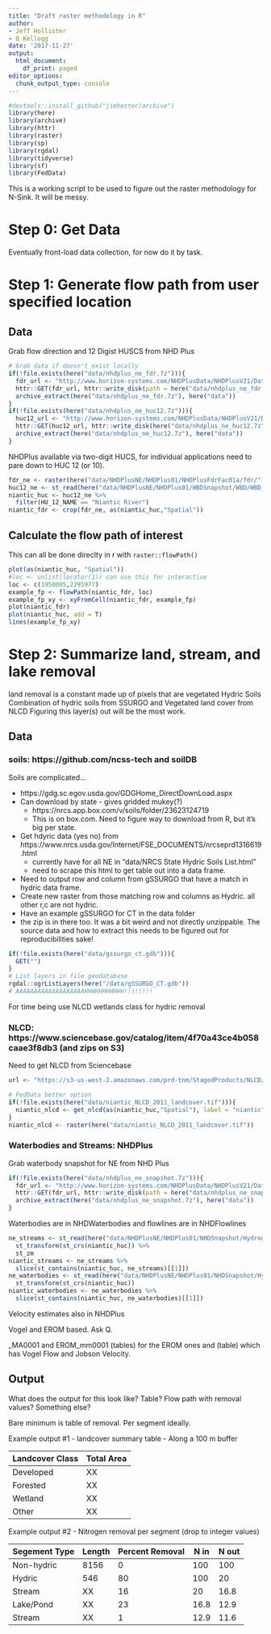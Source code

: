 ```yaml
---
title: "Draft raster methodology in R"
author:
- Jeff Hollister
- Q Kellogg
date: '2017-11-27'
output:
  html_document:
    df_print: paged
editor_options:
  chunk_output_type: console
---
```

```r
#devtools::install_github("jimhester/archive")
library(here)
library(archive)
library(httr)
library(raster)
library(sp)
library(rgdal)
library(tidyverse)
library(sf)
library(FedData)
```
This is a working script to be used to figure out the raster methodology for
N-Sink.  It will be messy.

# Step 0: Get Data

Eventually front-load data collection, for now do it by task.

# Step 1: Generate flow path from user specified location

## Data
Grab flow direction and 12 Digist HUSCS from NHD Plus

```r
# Grab data if doesn't exist locally
if(!file.exists(here("data/nhdplus_ne_fdr.7z"))){
  fdr_url <- "http://www.horizon-systems.com/NHDPlusData/NHDPlusV21/Data/NHDPlusNE/NHDPlusV21_NE_01_01a_FdrFac_01.7z"
  httr::GET(fdr_url, httr::write_disk(path = here("data/nhdplus_ne_fdr.7z")),progress())
  archive_extract(here("data/nhdplus_ne_fdr.7z"), here("data"))
}
if(!file.exists(here("data/nhdplus_ne_huc12.7z"))){
  huc12_url <- "http://www.horizon-systems.com/NHDPlusData/NHDPlusV21/Data/NHDPlusNE/NHDPlusV21_NE_01_WBDSnapshot_03.7z"
  httr::GET(huc12_url, httr::write_disk(here("data/nhdplus_ne_huc12.7z")), httr::progress())
  archive_extract(here("data/nhdplus_ne_huc12.7z"), here("data"))
}
```

NHDPlus available via two-digit HUCS, for individual applications need to pare down to HUC 12 (or 10).

```r
fdr_ne <- raster(here("data/NHDPlusNE/NHDPlus01/NHDPlusFdrFac01a/fdr/"))
huc12_ne <- st_read(here("data/NHDPlusNE/NHDPlus01/WBDSnapshot/WBD/WBD_Subwatershed.shp")) %>% st_transform(projection(fdr_ne))
niantic_huc <- huc12_ne %>%
  filter(HU_12_NAME == "Niantic River") 
niantic_fdr <- crop(fdr_ne, as(niantic_huc,"Spatial"))
```

## Calculate the flow path of interest

This can all be done direclty in r with `raster::flowPath()`

```r
plot(as(niantic_huc, "Spatial"))
#loc <- unlist(locator(1)) can use this for interactive
loc <- c(1950005,2295977)
example_fp <- flowPath(niantic_fdr, loc)
example_fp_xy <- xyFromCell(niantic_fdr, example_fp)
plot(niantic_fdr)
plot(niantic_huc, add = T)
lines(example_fp_xy)
```

# Step 2: Summarize land, stream, and lake removal 

land removal is a constant made up of pixels that are vegetated Hydric Soils
Combination of hydric soils from SSURGO and Vegetated land cover from NLCD
Figuring this layer(s) out will be the most work.

## Data

### soils:  https://github.com/ncss-tech and soilDB
Soils are complicated...

- https://gdg.sc.egov.usda.gov/GDGHome_DirectDownLoad.aspx
- Can download by state - gives gridded mukey(?)
  - https://nrcs.app.box.com/v/soils/folder/23623124719
  - This is on box.com.  Need to figure way to download from R, but it's big per state.  
- Get hdyric data (yes no) from https://www.nrcs.usda.gov/Internet/FSE_DOCUMENTS/nrcseprd1316619.html
  - currently have for all NE in "data/NRCS State Hydric Soils List.html"
  - need to scrape this html to get table out into a data frame.
- Need to output row and column from gSSURGO that have a match in hydric data frame.  
- Create new raster from those matching row and columns as Hydric.  all other r,c are not hydric.
- Have an example gSSURGO for CT in the data folder
- the zip is in there too.  It was a bit weird and not directly unzippable. The source data and how to extract this needs to be figured out for reproducibilities sake!

```r
if(!file.exists(here("data/gssurgo_ct.gdb"))){
  GET("")
}
# List layers in file geodatabase
rgdal::ogrListLayers(here("/data/gSSURGO_CT.gdb"))
# AAAAAAAAAAAAAAAAAAAHHHHHHHHHHH!!!!!!!!
```

For time being use NLCD wetlands class for hydric removal

### NLCD:  https://www.sciencebase.gov/catalog/item/4f70a43ce4b058caae3f8db3 (and zips on S3)

Need to get NLCD from Sciencebase

```r
url <- "https://s3-us-west-2.amazonaws.com/prd-tnm/StagedProducts/NLCD/data/2011/landcover/3x3/NLCD2011_LC_N39W072.zip"

# FedData better option
if(!file.exists(here("data/niantic_NLCD_2011_landcover.tif"))){
  niantic_nlcd <- get_nlcd(as(niantic_huc,"Spatial"), label = "niantic", extraction.dir = "data")
}
niantic_nlcd <- raster(here("data/niantic_NLCD_2011_landcover.tif"))
```

### Waterbodies and Streams: NHDPlus

Grab waterbody snapshot for NE from NHD Plus

```r
if(!file.exists(here("data/nhdplus_ne_snapshot.7z"))){
  fdr_url <- "http://www.horizon-systems.com/NHDPlusData/NHDPlusV21/Data/NHDPlusNE/NHDPlusV21_NE_01_NHDSnapshot_04.7z"
  httr::GET(fdr_url, httr::write_disk(path = here("data/nhdplus_ne_snapshot.7z")),progress())
  archive_extract(here("data/nhdplus_ne_snapshot.7z"), here("data"))
}
```

Waterbodies are in NHDWaterbodies and flowlines are in NHDFlowlines

```r
ne_streams <- st_read(here("data/NHDPlusNE/NHDPlus01/NHDSnapshot/Hydrography/NHDFlowline.shp")) %>%
  st_transform(st_crs(niantic_huc)) %>%
  st_zm
niantic_streams <- ne_streams %>%
  slice(st_contains(niantic_huc, ne_streams)[[1]])
ne_waterbodies <- st_read(here("data/NHDPlusNE/NHDPlus01/NHDSnapshot/Hydrography/NHDWaterbody.shp")) %>%
  st_transform(st_crs(niantic_huc))
niantic_waterbodies <- ne_waterbodies %>%
  slice(st_contains(niantic_huc, ne_waterbodies)[[1]])
```

Velocity estimates also in NHDPlus

Vogel and EROM based.  Ask Q.

\EROMExtension\EROM_MA0001 and EROM_mm0001 (tables) for the EROM ones and
\VogelExtension\VogelFlow (table) which has Vogel Flow and Jobson Velocity.

## Output

What does the output for this look like? Table? Flow path with removal values?  Something else?

Bare minimum is table of removal.  Per segment ideally.

Example output #1 - landcover summary table - Along a 100 m buffer

| Landcover Class | Total Area | 
|-----------------|------------|
| Developed       | XX         |
| Forested        | XX         |
| Wetland         | XX         |
| Other           | XX         |

Example output #2 - Nitrogen removal per segment (drop to integer values)

| Segement Type | Length | Percent Removal | N in | N out |
|---------------|--------|-----------------|------|-------|
| Non-hydric    | 8156   | 0               | 100  | 100   |
| Hydric        | 546    | 80              | 100  | 20    |
| Stream        | XX     | 16              | 20   | 16.8  |
| Lake/Pond     | XX     | 23              | 16.8 | 12.9  |
| Stream        | XX     | 1               | 12.9 | 11.6  |


